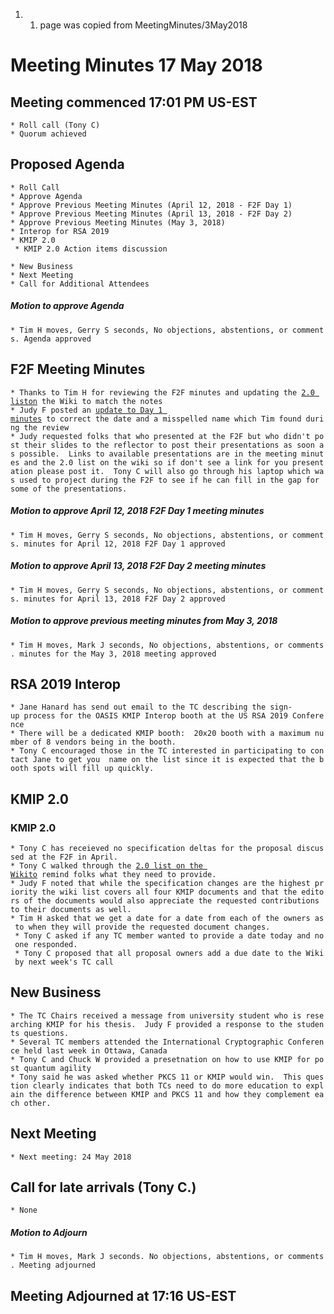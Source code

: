 ## page was copied from MeetingMinutes/3May2018
= Meeting Minutes 17 May 2018 =
== Meeting commenced 17:01 PM US-EST ==
 * Roll call (Tony C)
 * Quorum achieved

== Proposed Agenda ==
 * Roll Call
 * Approve Agenda
 * Approve Previous Meeting Minutes (April 12, 2018 - F2F Day 1)
 * Approve Previous Meeting Minutes (April 13, 2018 - F2F Day 2)
 * Approve Previous Meeting Minutes (May 3, 2018)
 * Interop for RSA 2019
 * KMIP 2.0
  * KMIP 2.0 Action items discussion

 * New Business
 * Next Meeting
 * Call for Additional Attendees

===== Motion to approve Agenda =====
 * Tim H moves, Gerry S seconds, No objections, abstentions, or comments. Agenda approved

== F2F Meeting Minutes ==
 * Thanks to Tim H for reviewing the F2F minutes and updating the [[https://wiki.oasis-open.org/kmip/2.0|2.0 list]]on the Wiki to match the notes
 * Judy F posted an [[https://www.oasis-open.org/apps/org/workgroup/kmip/download.php/63122/latest/v2F2F%20Day%20One%20Minutes.docx|update to Day 1 minutes]] to correct the date and a misspelled name which Tim found during the review
 * Judy requested folks that who presented at the F2F but who didn't post their slides to the reflector to post their presentations as soon as possible.  Links to available presentations are in the meeting minutes and the 2.0 list on the wiki so if don't see a link for you presentation please post it.  Tony C will also go through his laptop which was used to project during the F2F to see if he can fill in the gap for some of the presentations.

===== Motion to approve April 12, 2018 F2F Day 1 meeting minutes =====
 * Tim H moves, Gerry S seconds, No objections, abstentions, or comments. minutes for April 12, 2018 F2F Day 1 approved

===== Motion to approve April 13, 2018 F2F Day 2 meeting minutes =====
 * Tim H moves, Gerry S seconds, No objections, abstentions, or comments. minutes for April 13, 2018 F2F Day 2 approved

===== Motion to approve previous meeting minutes from May 3, 2018 =====
 * Tim H moves, Mark J seconds, No objections, abstentions, or comments. minutes for the May 3, 2018 meeting approved

== RSA 2019 Interop ==
 * Jane Hanard has send out email to the TC describing the sign-up process for the OASIS KMIP Interop booth at the US RSA 2019 Conference
 * There will be a dedicated KMIP booth:  20x20 booth with a maximum number of 8 vendors being in the booth.
 * Tony C encouraged those in the TC interested in participating to contact Jane to get you  name on the list since it is expected that the booth spots will fill up quickly.

== KMIP 2.0 ==
=== KMIP 2.0 ===
 * Tony C has receieved no specification deltas for the proposal discussed at the F2F in April.
 * Tony C walked through the [[https://wiki.oasis-open.org/kmip/2.0|2.0 list on the Wiki]]to remind folks what they need to provide.
 * Judy F noted that while the specification changes are the highest priority the wiki list covers all four KMIP documents and that the editors of the documents would also appreciate the requested contributions to their documents as well.
 * Tim H asked that we get a date for a date from each of the owners as to when they will provide the requested document changes.
  * Tony C asked if any TC member wanted to provide a date today and no one responded.
  * Tony C proposed that all proposal owners add a due date to the Wiki by next week's TC call

== New Business ==
 * The TC Chairs received a message from university student who is researching KMIP for his thesis.  Judy F provided a response to the students questions.
 * Several TC members attended the International Cryptographic Conference held last week in Ottawa, Canada
 * Tony C and Chuck W provided a presetnation on how to use KMIP for post quantum agility
 * Tony said he was asked whether PKCS 11 or KMIP would win.  This question clearly indicates that both TCs need to do more education to explain the difference between KMIP and PKCS 11 and how they complement each other.

== Next Meeting ==
 * Next meeting: 24 May 2018

== Call for late arrivals (Tony C.) ==
 * None

===== Motion to Adjourn =====
 * Tim H moves, Mark J seconds. No objections, abstentions, or comments. Meeting adjourned

== Meeting Adjourned at 17:16 US-EST ==

